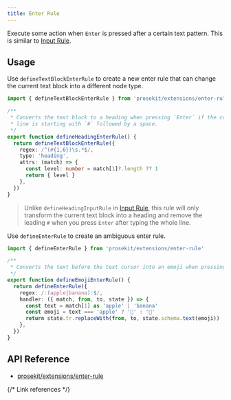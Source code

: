 ```yaml
---
title: Enter Rule
---
```



Execute some action when `Enter` is pressed after a certain text pattern. This is similar to [Input Rule].

## Usage

Use `defineTextBlockEnterRule` to create a new enter rule that can change the current text block into a different node type.

```ts twoslash
import { defineTextBlockEnterRule } from 'prosekit/extensions/enter-rule'

/**
 * Converts the text block to a heading when pressing `Enter` if the current
 * line is starting with `#` followed by a space.
 */
export function defineHeadingEnterRule() {
  return defineTextBlockEnterRule({
    regex: /^(#{1,6})\s.*$/,
    type: 'heading',
    attrs: (match) => {
      const level: number = match[1]?.length ?? 1
      return { level }
    },
  })
}
```

> Unlike `defineHeadingInputRule` in [Input Rule], this rule will only transform the current text block into a heading and remove the leading `#` when you press `Enter` after typing the whole line.

Use `defineEnterRule` to create an ambiguous enter rule.

```ts twoslash
import { defineEnterRule } from 'prosekit/extensions/enter-rule'

/**
 * Converts the text before the text cursor into an emoji when pressing `Enter`.
 */
export function defineEmojiEnterRule() {
  return defineEnterRule({
    regex: /:(apple|banana):$/,
    handler: ({ match, from, to, state }) => {
      const text = match[1] as 'apple' | 'banana'
      const emoji = text === 'apple' ? '🍎' : '🍌'
      return state.tr.replaceWith(from, to, state.schema.text(emoji))
    },
  })
}
```

## API Reference

- [prosekit/extensions/enter-rule](/references/extensions/enter-rule)

{/* Link references */}

[Input Rule]: /extensions/input-rule
